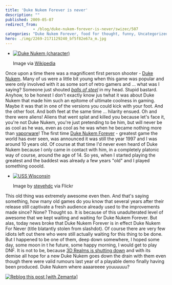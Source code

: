 ```yaml
---
title: 'Duke Nukem Forever is never'
description: ""
published: 2009-05-07
redirect_from: 
            - /blog/duke-nukem-forever-is-never/swizec/507
categories: "Duke Nukem Forever, food for thought, funny, Uncategorized, Video game"
hero: ./img/2269-2171129240_bf5f82e67a_m.jpg
---
```

- [![Duke Nukem (character)](http://upload.wikimedia.org/wikipedia/en/thumb/a/a4/Duke_Nukem_Forever.jpg/300px-Duke_Nukem_Forever.jpg "Duke Nukem (character)")](http://en.wikipedia.org/wiki/Image:Duke_Nukem_Forever.jpg)

  Image via [Wikipedia](http://en.wikipedia.org/wiki/Image:Duke_Nukem_Forever.jpg)

Once upon a time there was a magnificent first person shooter - [Duke Nukem](http://en.wikipedia.org/wiki/Duke_Nukem_%28character%29 "Duke Nukem (character)"). Many of us were a little bit young when this game was popular and were only involved with it as some sort of retro gamers and ... what was I saying? Someone just shouted _[balls of steel](http://www.3drealms.com/balls/index.html "Balls of Steel (video game)")_ in my head. Stupid bastard. Anyhow, to be honest I don&#x27;t exactly know jus twhat it was about Duke Nukem that made him such an epitome of ultimate coolness in gaming. Maybe it was that in one of the versions you could kick with your foot. And the other foot. And both feet at the same time ... hilarity ensued. Oh and there were aliens! Aliens that went splat and killed you because let&#x27;s face it, you&#x27;re not Duke Nukem, you&#x27;re just pretending to be him, but will never be as cool as he was, even as cool as he was when he became nothing more than [vaporware](http://en.wikipedia.org/wiki/Vaporware "Vaporware")! The first time [Duke Nukem Forever](http://www.3drealms.com/duke4/ "Duke Nukem Forever") - greatest game the world has ever seen, was announced it was still the year 1997 and I was around 10 years old. Of course at that time I&#x27;d never even heard of Duke Nukem because I only came in contact with him, in a completely platonic way of course, around the age of 14. So yes, when I started playing the greatest and the baddest was already a few years &quot;old&quot; and I played something oooold.

- [![USS Wisconsin](./img/2269-2171129240_bf5f82e67a_m.jpg "USS Wisconsin")](http://www.flickr.com/photos/31563480@N00/2171129240/)

  Image by [stevehdc](http://www.flickr.com/photos/31563480@N00/2171129240/) via Flickr

This old thing was extremely awesome even then. And that&#x27;s saying something, how many old games do you know that several years after their release still captivate a fresh audience already used to the improvements made since? None? Thought so. It is because of this unadulterated level of awesome that we kept waiting and waiting for Duke Nukem Forever. But alas, today news broke that Duke Nukem Forever is in effect Duke Nukem For Never (title blatantly stolen from slashdot). Of course there are very few idiots left out there who were still actually waiting for this thing to be done. But I happened to be one of them, deep down somewhere, I hoped some day, some moon in t he future, some happy morning, I would get to play DNF. It is not to be, because [3D Realms is shutting down](http://www.tomshardware.com/news/3D-Realms-Closes-Duke-Nukem,7736.html) and with its demise all hope for a new Duke Nukem goes down the drain with them even though there were valid rumours last year of a playable demo finally having been produced. Duke Nukem where aaaareeee youuuuuu?

[![Reblog this post \[with Zemanta\]](http://img.zemanta.com/reblog_e.png?x-id=799e3212-9fbf-43dc-8065-41882f3da464)](http://reblog.zemanta.com/zemified/799e3212-9fbf-43dc-8065-41882f3da464/ "Reblog this post \[with Zemanta]")